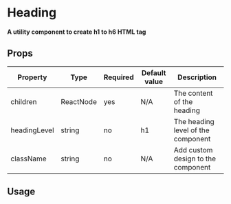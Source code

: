 
<Meta title="Elements/Heading" />

# Heading

**A utility component to create h1 to h6 HTML tag**

## Props

| Property     | Type      | Required | Default value | Description                        |
| ------------ | --------- | -------- | ------------- | ---------------------------------- |
| children     | ReactNode | yes      | N/A           | The content of the heading         |
| headingLevel | string    | no       | h1            | The heading level of the component |
| className    | string    | no       | N/A           | Add custom design to the component |

## Usage

<Canvas>
  <Story id="elements-heading--basic-heading" name="BasicHeading" />
</Canvas>
